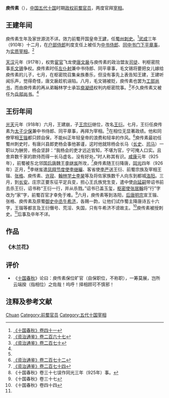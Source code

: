 {{Infobox Biography
| subject_name   = 庾傳素
| image_name     = 
| image_size     = 
| image_caption  =
| date_of_birth  = 不詳
| place_of_birth = [[唐朝|唐朝]]
| date_of_death  = 不詳
| place_of_death = [[前蜀|前蜀]]
| occupation     = [[前蜀|前蜀]]官员
}}

'''庾传素'''（{{bd|9世纪||10世纪|catIdx=Y}}），[[中国|中国]][[五代十国|五代十国]]时期[[政权|政权]][[前蜀|前蜀]][[官员|官员]]，两度官拜[[宰相|宰相]]。

== 王建年间 ==
庾传素生年及家世源流不详。效力前蜀开国皇帝[[王建_(前蜀)|王建]]，任[[蜀州_(唐朝)|蜀州]][[刺史|刺史]]。<ref name=SGCQ41>[http://archive.org/stream/06080952.cn#page/n160/mode/2up 《十国春秋》卷四十一]</ref>[[武成_(王建)|武成]]三年（910年）十二月，在[[户部侍郎|户部侍郎]]判度支任上被任为[[中书侍郎|中书侍郎]]、[[同中书门下平章事|同中书门下平章事]]，为[[实质宰相|实质宰相]]。<ref name=ZZTJ267>[[:s:資治通鑑/卷267|《资治通鉴》卷二百六十七]]</ref>

[[天汉_(王建)|天汉]]元年（917年），权势[[宦官|宦官]]飞龙使[[唐文扆|唐文扆]]与庾传素的政治盟友[[司徒|司徒]]、判枢密院事[[毛文锡|毛文锡]]争权。庾传素时任[[左仆射|左仆射]]兼中书侍郎、同平章事，毛文锡将要把女儿嫁给庾传素的儿子，七月，在枢密院召集亲族奏乐，但没有事先上表告知王建，王建听闻乐声，觉得奇怪，唐文扆趁机诬陷。八月，毛文锡被贬，庾传素也罢为[[工部尚书|工部尚书]]，而由庾传素的再从弟翰林学士承旨[[庾凝绩|庾凝绩]]权判内枢密院事。<ref name=ZZTJ270>[[:s:資治通鑑/卷270|《资治通鉴》卷二百七十]]</ref>不久庾传素又被任为[[兵部尚书|兵部尚书]]。<ref name=SGCQ41/>

== 王衍年间 ==
[[光天_(王建)|光天]]元年（918年）六月，王建崩，子[[王衍_(前蜀)|王宗衍]]继位，改名[[王衍_(前蜀)|王衍]]。七月，王衍任庾传素为[[太子少保|太子少保]]兼中书侍郎、同平章事，再拜为宰相。<ref name=ZZTJ270/>在相位无显著政绩。他和同僚宰相[[王锴|王锴]]都只顾自保，不能纠正年轻皇帝的浪费和轻率的作风。<ref name=ZZTJ272>[[:s:資治通鑑/卷272|《资治通鉴》卷二百七十二]]</ref>庾传素最初任蜀州刺史时，有唐兴县郎吏杨会事他甚谨，这时他就除杨会长马（[[长史|长史]]、[[司马|司马]]）一职以为酬劳，杨会坚辞：“我杨会的吏才远近皆知，不堪为官，宁可掩人口实。且舍弃数千家的款待而得一长马虚名，没有好处。”时人称其有识。[[咸康_(王衍)|咸康]]元年（925年），前蜀被东北邻国[[后唐|后唐]]魏王[[李继岌|李继岌]]所攻，<ref name=ZZTJ274>[[:s:資治通鑑/卷274|《资治通鉴》卷二百七十四]]</ref>庾传素随王衍降唐，[[同光|同光]]四年（926年）正月，<ref>《十国春秋》卷三十七误作同光三年（925年）事。</ref>李继岌遣[[凤翔节度使|凤翔节度使]][[李继曮|李继曮]]、客省使[[李严_(后唐)|李严]]送王衍、前蜀宗族及宰相王锴、[[张格|张格]]、庾传素、[[许寂|许寂]]、[[翰林学士|翰林学士]][[李昊_(五代)|李昊]]等及将佐家族数千人向东到都城[[洛阳|洛阳]]。三月，到[[长安|长安]]。庄宗正要东征平定兵变，担心王氏族党生变，遣中使[[向延嗣|向延嗣]]带诏书前去杀王衍，诏书称“王衍一行，并从杀戮。”诏书已盖玉玺，[[枢密使|枢密使]][[张居翰|张居翰]]将“行”字改为“家”字，前蜀百官才幸免于难。<ref>《十国春秋》卷三十七</ref>六月，庾传素等到洛阳，[[后唐明宗|后唐明宗]]宣王锴、张格、庾传素及原蜀[[御史中丞|御史中丞]][[牛希济|牛希济]]，各赐一韵，让他们试作蜀主降唐诗五十六字，王锴等都言及王衍僭号、荒淫、失国，只有牛希济不谤故主。<ref>《十国春秋》卷四十四</ref>庾传素被授刺史。<ref name=SGCQ41/>后事及卒年不详。

== 作品 ==
=== 《木兰花》 ===
{{quote|木兰红艳多情态，不似凡花人不爱。移来孔雀槛边栽，折向凤凰钗上戴。
是何芍药争风彩，自共牡丹长作对。若教为女嫁东风，除却黄莺难匹配。}}

== 评价 ==
*《[[十国春秋|十国春秋]]》论曰：庾传素保位旷官（自保职位，不称职），一筹莫展，岂所云端揆（指相位）之佐哉！呜呼！择相顾可不慎邪！

== 注释及参考文献 ==
{{reflist}}

{{Authority control}}
{{DEFAULTSORT:Yu庾}}
[[Category:庾姓|Chuan]]
[[Category:前蜀官员|Category:前蜀官员]]
[[Category:五代十国宰相|Category:五代十国宰相]]